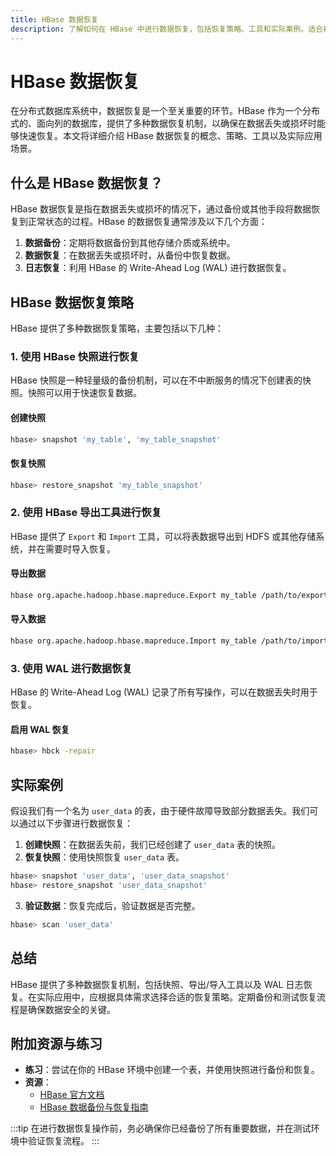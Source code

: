 ```yaml
---
title: HBase 数据恢复
description: 了解如何在 HBase 中进行数据恢复，包括恢复策略、工具和实际案例。适合初学者学习 HBase 数据恢复的基础知识。
---
```


# HBase 数据恢复

在分布式数据库系统中，数据恢复是一个至关重要的环节。HBase 作为一个分布式的、面向列的数据库，提供了多种数据恢复机制，以确保在数据丢失或损坏时能够快速恢复。本文将详细介绍 HBase 数据恢复的概念、策略、工具以及实际应用场景。

## 什么是 HBase 数据恢复？

HBase 数据恢复是指在数据丢失或损坏的情况下，通过备份或其他手段将数据恢复到正常状态的过程。HBase 的数据恢复通常涉及以下几个方面：

1. **数据备份**：定期将数据备份到其他存储介质或系统中。
2. **数据恢复**：在数据丢失或损坏时，从备份中恢复数据。
3. **日志恢复**：利用 HBase 的 Write-Ahead Log (WAL) 进行数据恢复。

## HBase 数据恢复策略

HBase 提供了多种数据恢复策略，主要包括以下几种：

### 1. 使用 HBase 快照进行恢复

HBase 快照是一种轻量级的备份机制，可以在不中断服务的情况下创建表的快照。快照可以用于快速恢复数据。

#### 创建快照

```bash
hbase> snapshot 'my_table', 'my_table_snapshot'
```

#### 恢复快照

```bash
hbase> restore_snapshot 'my_table_snapshot'
```

### 2. 使用 HBase 导出工具进行恢复

HBase 提供了 `Export` 和 `Import` 工具，可以将表数据导出到 HDFS 或其他存储系统，并在需要时导入恢复。

#### 导出数据

```bash
hbase org.apache.hadoop.hbase.mapreduce.Export my_table /path/to/export
```

#### 导入数据

```bash
hbase org.apache.hadoop.hbase.mapreduce.Import my_table /path/to/import
```

### 3. 使用 WAL 进行数据恢复

HBase 的 Write-Ahead Log (WAL) 记录了所有写操作，可以在数据丢失时用于恢复。

#### 启用 WAL 恢复

```bash
hbase> hbck -repair
```

## 实际案例

假设我们有一个名为 `user_data` 的表，由于硬件故障导致部分数据丢失。我们可以通过以下步骤进行数据恢复：

1. **创建快照**：在数据丢失前，我们已经创建了 `user_data` 表的快照。
2. **恢复快照**：使用快照恢复 `user_data` 表。

```bash
hbase> snapshot 'user_data', 'user_data_snapshot'
hbase> restore_snapshot 'user_data_snapshot'
```

3. **验证数据**：恢复完成后，验证数据是否完整。

```bash
hbase> scan 'user_data'
```

## 总结

HBase 提供了多种数据恢复机制，包括快照、导出/导入工具以及 WAL 日志恢复。在实际应用中，应根据具体需求选择合适的恢复策略。定期备份和测试恢复流程是确保数据安全的关键。

## 附加资源与练习

- **练习**：尝试在你的 HBase 环境中创建一个表，并使用快照进行备份和恢复。
- **资源**：
  - [HBase 官方文档](https://hbase.apache.org/)
  - [HBase 数据备份与恢复指南](https://hbase.apache.org/book.html#backup)

:::tip
在进行数据恢复操作前，务必确保你已经备份了所有重要数据，并在测试环境中验证恢复流程。
:::